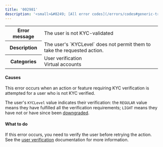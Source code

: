 ---
title: '002981'
description: '<small>&#8249; [All error codes](/errors/codes#generic-transaction-errors)</small>'
---
  
<table>
    <tbody>
        <tr>
            <th class="header"><strong>Error message</strong></th>
            <td class="table-content">The user is not KYC-validated</td>
        </tr>
        <tr>
            <th class="header"><strong>Description</strong></th>
            <td class="table-content">The user's `KYCLevel` does not permit them to take the requested action.</td>
        </tr>
        <tr>
            <th class="header"><strong>Categories</strong></th>
            <td class="table-content">  
<div class="label">User verification</div>
<div class="label">Virtual accounts</div>
</td>
        </tr>
    </tbody>
</table>  

#### Causes  

This error occurs when an action or feature requiring KYC verification is attempted for a user who is not KYC verified.

The user's `KYCLevel` value indicates their verification: the `REGULAR` value means they have fulfilled all the verification requirements; `LIGHT` means they have not or have since been <a href="/guides/users/verification/downgrade">downgraded</a>.

#### What to do  

If this error occurs, you need to verify the user before retrying the action. See the <a href="/guides/users/verification">user verification</a> documentation for more information. 